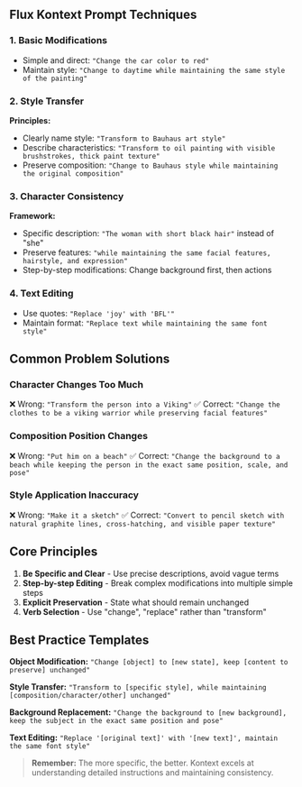 
## Flux Kontext Prompt Techniques

### 1. Basic Modifications
- Simple and direct: `"Change the car color to red"`
- Maintain style: `"Change to daytime while maintaining the same style of the painting"`

### 2. Style Transfer
**Principles:**
- Clearly name style: `"Transform to Bauhaus art style"`
- Describe characteristics: `"Transform to oil painting with visible brushstrokes, thick paint texture"`
- Preserve composition: `"Change to Bauhaus style while maintaining the original composition"`

### 3. Character Consistency
**Framework:**
- Specific description: `"The woman with short black hair"` instead of "she"
- Preserve features: `"while maintaining the same facial features, hairstyle, and expression"`
- Step-by-step modifications: Change background first, then actions

### 4. Text Editing
- Use quotes: `"Replace 'joy' with 'BFL'"`
- Maintain format: `"Replace text while maintaining the same font style"`

## Common Problem Solutions

### Character Changes Too Much
❌ Wrong: `"Transform the person into a Viking"`
✅ Correct: `"Change the clothes to be a viking warrior while preserving facial features"`

### Composition Position Changes
❌ Wrong: `"Put him on a beach"`
✅ Correct: `"Change the background to a beach while keeping the person in the exact same position, scale, and pose"`

### Style Application Inaccuracy
❌ Wrong: `"Make it a sketch"`
✅ Correct: `"Convert to pencil sketch with natural graphite lines, cross-hatching, and visible paper texture"`

## Core Principles

1. **Be Specific and Clear** - Use precise descriptions, avoid vague terms
2. **Step-by-step Editing** - Break complex modifications into multiple simple steps
3. **Explicit Preservation** - State what should remain unchanged
4. **Verb Selection** - Use "change", "replace" rather than "transform"

## Best Practice Templates

**Object Modification:**
`"Change [object] to [new state], keep [content to preserve] unchanged"`

**Style Transfer:**
`"Transform to [specific style], while maintaining [composition/character/other] unchanged"`

**Background Replacement:**
`"Change the background to [new background], keep the subject in the exact same position and pose"`

**Text Editing:**
`"Replace '[original text]' with '[new text]', maintain the same font style"`

> **Remember:** The more specific, the better. Kontext excels at understanding detailed instructions and maintaining consistency. 